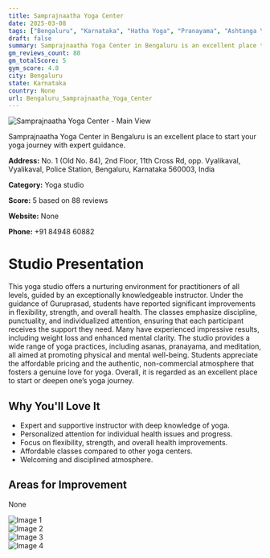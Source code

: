 ```yaml
---
title: Samprajnaatha Yoga Center
date: 2025-03-08
tags: ["Bengaluru", "Karnataka", "Hatha Yoga", "Pranayama", "Ashtanga Yoga", "supportive atmosphere", "affordable", "Bengaluru"]  
draft: false
summary: Samprajnaatha Yoga Center in Bengaluru is an excellent place to start your yoga journey with expert guidance.
gm_reviews_count: 88
gm_totalScore: 5
gym_score: 4.8
city: Bengaluru
state: Karnataka
country: None
url: Bengaluru_Samprajnaatha_Yoga_Center
---
```


<div className="aspect-[16/9] relative my-8">
  <img 
    src="https://lh5.googleusercontent.com/p/AF1QipPeEpopW7bMWcv1zPROW6OlbzTYfffkR5QuWuk=w1920-h1080-k-no"
    alt="Samprajnaatha Yoga Center - Main View"
    className="object-cover absolute inset-0 w-full h-full rounded-lg"
  />
</div>

Samprajnaatha Yoga Center in Bengaluru is an excellent place to start your yoga journey with expert guidance.

**Address:** No. 1 (Old No. 84), 2nd Floor, 11th Cross Rd, opp. Vyalikaval, Vyalikaval, Police Station, Bengaluru, Karnataka 560003, India

**Category:** Yoga studio

**Score:** 5 based on 88 reviews

**Website:** None

**Phone:** +91 84948 60882

# Studio Presentation

This yoga studio offers a nurturing environment for practitioners of all levels, guided by an exceptionally knowledgeable instructor. Under the guidance of Guruprasad, students have reported significant improvements in flexibility, strength, and overall health. The classes emphasize discipline, punctuality, and individualized attention, ensuring that each participant receives the support they need. Many have experienced impressive results, including weight loss and enhanced mental clarity. The studio provides a wide range of yoga practices, including asanas, pranayama, and meditation, all aimed at promoting physical and mental well-being. Students appreciate the affordable pricing and the authentic, non-commercial atmosphere that fosters a genuine love for yoga. Overall, it is regarded as an excellent place to start or deepen one’s yoga journey.

## Why You'll Love It

- Expert and supportive instructor with deep knowledge of yoga.
- Personalized attention for individual health issues and progress.
- Focus on flexibility, strength, and overall health improvements.
- Affordable classes compared to other yoga centers.
- Welcoming and disciplined atmosphere.

## Areas for Improvement

None

<div className="grid grid-cols-1 xl:grid-cols-2 gap-4 my-8">
<div className="aspect-[4/3] relative"><img src="https://lh5.googleusercontent.com/p/AF1QipO7jGFUqxER1-XeJ_QgUb4gjPydqP4OOppiXQw=w1920-h1080-k-no" alt="Image 1" className="object-cover absolute inset-0 w-full h-full rounded-lg" /></div>
<div className="aspect-[4/3] relative"><img src="https://lh5.googleusercontent.com/p/AF1QipPQ4U_JH3T8kzeglkFM14eRDk5IWn0JeAXIroc=w1920-h1080-k-no" alt="Image 2" className="object-cover absolute inset-0 w-full h-full rounded-lg" /></div>
<div className="aspect-[4/3] relative"><img src="https://lh5.googleusercontent.com/p/AF1QipMMyA_K7CnNPd0qoBxRqfOgFlAhdxEaKrED0_i6=w1920-h1080-k-no" alt="Image 3" className="object-cover absolute inset-0 w-full h-full rounded-lg" /></div>
<div className="aspect-[4/3] relative"><img src="https://lh5.googleusercontent.com/p/AF1QipMfqah83CWXe-Eprh3Lc2UBFIWaKudjW2SFP2wA=w1920-h1080-k-no" alt="Image 4" className="object-cover absolute inset-0 w-full h-full rounded-lg" /></div>
</div>